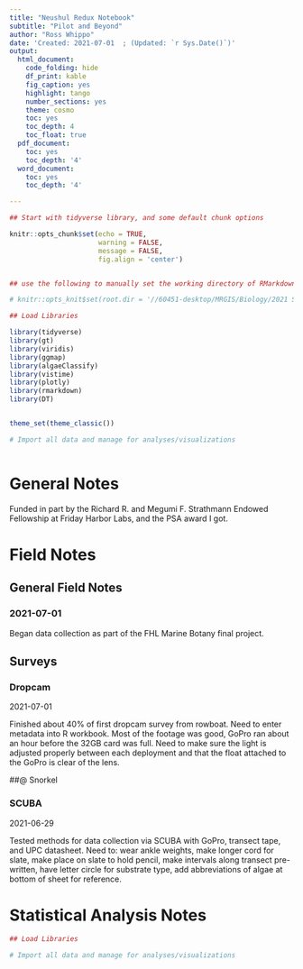 ```yaml
---
title: "Neushul Redux Notebook"
subtitle: "Pilot and Beyond"
author: "Ross Whippo"
date: 'Created: 2021-07-01  ; (Updated: `r Sys.Date()`)'
output:
  html_document:
    code_folding: hide
    df_print: kable
    fig_caption: yes
    highlight: tango
    number_sections: yes
    theme: cosmo
    toc: yes
    toc_depth: 4
    toc_float: true
  pdf_document:
    toc: yes
    toc_depth: '4'
  word_document:
    toc: yes
    toc_depth: '4'

---
```




<style>
.column-left{
  float: left;
  width:48%;
  text-align: left;
}


.column-right{
  float: right;
  width: 48%;
  text-align: left;
}

.column-All{
  float: left;
  width:100%;
  text-align: left;
}
</style>




```r

## Start with tidyverse library, and some default chunk options

knitr::opts_chunk$set(echo = TRUE,
                      warning = FALSE,
                      message = FALSE,
                      fig.align = 'center')


## use the following to manually set the working directory of RMarkdown documents. Note that this needs to be defined in this 'setup' r code chunk and will not work if placed elsewhere

# knitr::opts_knit$set(root.dir = '//60451-desktop/MRGIS/Biology/2021 Synthesis/Site_Summaries')

```

```r

## Load Libraries

library(tidyverse)
library(gt)
library(viridis)
library(ggmap)
library(algaeClassify)
library(vistime)
library(plotly)
library(rmarkdown)
library(DT)


theme_set(theme_classic())

```

```r
# Import all data and manage for analyses/visualizations



```

<!-- 

TODO: 


NOTES: 
Created in 2021 from KEEN_markdown_notebook.Rmd

-->

# General Notes

Funded in part by the Richard R. and Megumi F. Strathmann Endowed Fellowship at Friday Harbor Labs, and the PSA award I got.

# Field Notes

## General Field Notes

### 2021-07-01

Began data collection as part of the FHL Marine Botany final project. 

## Surveys

### Dropcam

2021-07-01

Finished about 40% of first dropcam survey from rowboat. Need to enter metadata into R workbook. Most of the footage was good, GoPro ran about an hour before the 32GB card was full. Need to make sure the light is adjusted properly between each deployment and that the float attached to the GoPro is clear of the lens. 

##@ Snorkel


### SCUBA

2021-06-29

Tested methods for data collection via SCUBA with GoPro, transect tape, and UPC datasheet. Need to: wear ankle weights, make longer cord for slate, make place on slate to hold pencil, make intervals along transect pre-written, have letter circle for substrate type, add abbreviations of algae at bottom of sheet for reference.

# Statistical Analysis Notes





```r

## Load Libraries


```



```r
# Import all data and manage for analyses/visualizations




```




<!-- end of document -->
